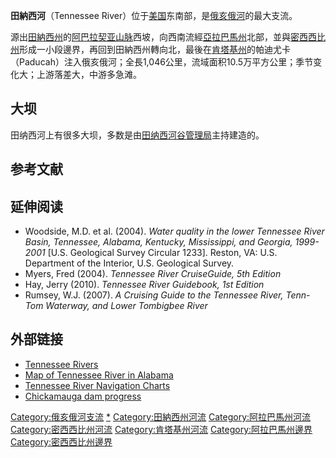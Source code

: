 {{Geobox|River
  | name = Tennessee River<br>田納西河
  | image= Tennessee River Airl.jpg
  | image_caption = 流经[[諾克斯維爾|諾克斯維爾]]城区的田納西河，摄于{{le|尼兰体育场|Neyland Stadium}}屋顶
  | source = [[French_Broad_River|French Broad River]]和[[Holston_River|Holston River]]在[[諾克斯維爾|諾克斯維爾]]汇合
  | mouth = [[俄亥俄河|俄亥俄河]]，位于[[利文斯頓縣_(肯塔基州)|利文斯頓縣]]与[[麥克拉肯縣_(肯塔基州)|麥克拉肯縣]]交界处，[[帕迪尤卡_(肯塔基州)|帕迪尤卡]]附近
  | country = {{flag|United States}}
  | state = {{flag|Tennessee}}
  | state1 = {{flag|Alabama}}
  | state2 = {{flag|Mississippi}}
  | state3 = {{flag|Kentucky}}
  | length_imperial = 652
|length_note=<ref name="GNIS">{{Gnis|517033|Tennessee River}}</ref>
  | source_elevation_imperial = 813
|source_elevation_note= <ref name="Shooks Gap">U.S. Geological Survey. Shooks Gap quadrangle, Tennessee. 1:24,000.
   7.5 Minute Series. Washington D.C.: USGS, 1987.</ref>
| source_lat_d = 35| source_lat_m = 57| source_lat_s =33 | source_lat_NS =N
| source_long_d = 83| source_long_m = 51| source_long_s = 01| source_long_EW =W
| source_coordinates_note = <ref name="GNIS"/>
  | mouth_elevation_imperial = 302
|mouth_elevation_note= <ref name="Paducah East">U.S. Geological Survey. Paducah East quadrangle, Kentucky. 1:24,000.
   7.5 Minute Series. Washington D.C.: USGS, 1982.</ref>
| mouth_lat_d = 37| mouth_lat_m =04 | mouth_lat_s = 02| mouth_lat_NS =N
| mouth_long_d = 88| mouth_long_m = 33| mouth_long_s =53 | mouth_long_EW =W
| mouth_coordinates_note = <ref name="GNIS"/>
  | discharge_imperial = 70575
|discharge_note=<ref name="Benke & Cushing">"Arthur Benke & Colbert Cushing, "Rivers of North America".  Elsevier Academic Press, 2005 ISBN 0-12-088253-1</ref>
|discharge_max_imperial = 500000
  | watershed_imperial = 40876
|watershed_note= <ref name="Benke & Cushing"/>
|map=Tennessee watershed.png
|map_caption=田纳西河流域图
|map1=Tennessee River.jpg
|map1_caption=田纳西河水系图，包括支流与相关湖泊
}}
'''田納西河'''（Tennessee River）位于[[美国|美国]]东南部，是[[俄亥俄河|俄亥俄河]]的最大支流。

源出[[田納西州|田納西州]]的[[阿巴拉契亚山脉|阿巴拉契亚山脉]]西坡，向西南流經[[亞拉巴馬州|亞拉巴馬州]]北部，並與[[密西西比州|密西西比州]]形成一小段邊界，再回到田納西州轉向北，最後在[[肯塔基州|肯塔基州]]的帕迪尤卡（Paducah）注入俄亥俄河；全長1,046公里，流域面积10.5万平方公里；季节变化大；上游落差大，中游多急滩。

== 大坝 ==
田纳西河上有很多大坝，多数是由[[田纳西河谷管理局|田纳西河谷管理局]]主持建造的。
==参考文献==
{{reflist}}
==延伸阅读==
*Woodside, M.D. et al. (2004). ''Water quality in the lower Tennessee River Basin, Tennessee, Alabama, Kentucky, Mississippi, and Georgia, 1999-2001'' [U.S. Geological Survey Circular 1233]. Reston, VA: U.S. Department of the Interior, U.S. Geological Survey.
*Myers, Fred (2004). ''Tennessee River CruiseGuide, 5th Edition''
*Hay, Jerry (2010). ''Tennessee River Guidebook, 1st Edition''
*Rumsey, W.J. (2007). ''A Cruising Guide to the Tennessee River, Tenn-Tom Waterway, and Lower Tombigbee River''

== 外部链接==
{{commons category|Tennessee_River}}
*[https://web.archive.org/web/20081202230827/http://reference.allrefer.com/gazetteer/us-categories/tennessee-river.html Tennessee Rivers]
*[https://web.archive.org/web/20160203072818/http://riversofalabama.org/Tennessee/TENNESSEE.htm Map of Tennessee River in Alabama]
*[https://web.archive.org/web/20030605042646/http://www.lrn.usace.army.mil/opn/TNRiver/ Tennessee River Navigation Charts]
*[http://www.lrn.usace.army.mil/Missions/CurrentProjects/Construction/ChickamaugaLockReplacementProject.aspx Chickamauga dam progress] {{Wayback|url=http://www.lrn.usace.army.mil/Missions/CurrentProjects/Construction/ChickamaugaLockReplacementProject.aspx |date=20141029044834 }}
{{DEFAULTSORT:Tennessee River}}
[[Category:俄亥俄河支流|Category:俄亥俄河支流]]
[[Category:田纳西河|*]]
[[Category:田納西州河流|Category:田納西州河流]]
[[Category:阿拉巴馬州河流|Category:阿拉巴馬州河流]]
[[Category:密西西比州河流|Category:密西西比州河流]]
[[Category:肯塔基州河流|Category:肯塔基州河流]]
[[Category:阿拉巴馬州邊界|Category:阿拉巴馬州邊界]]
[[Category:密西西比州邊界|Category:密西西比州邊界]]